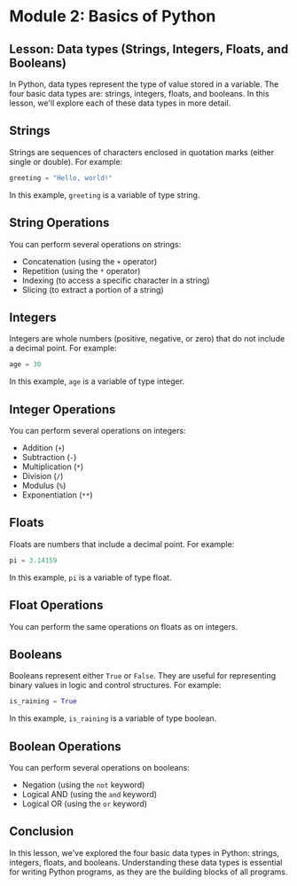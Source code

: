 # Module 2: Basics of Python

## Lesson: Data types (Strings, Integers, Floats, and Booleans)

In Python, data types represent the type of value stored in a variable. The four basic data types are: strings, integers, floats, and booleans. In this lesson, we'll explore each of these data types in more detail.

## Strings

Strings are sequences of characters enclosed in quotation marks (either single or double). For example:

```python
greeting = "Hello, world!"
```

In this example, `greeting` is a variable of type string.

## String Operations

You can perform several operations on strings:

- Concatenation (using the `+` operator)
- Repetition (using the `*` operator)
- Indexing (to access a specific character in a string)
- Slicing (to extract a portion of a string)

## Integers

Integers are whole numbers (positive, negative, or zero) that do not include a decimal point. For example:

```python
age = 30
```

In this example, `age` is a variable of type integer.

## Integer Operations

You can perform several operations on integers:

- Addition (`+`)
- Subtraction (`-`)
- Multiplication (`*`)
- Division (`/`)
- Modulus (`%`)
- Exponentiation (`**`)

## Floats

Floats are numbers that include a decimal point. For example:

```python
pi = 3.14159
```

In this example, `pi` is a variable of type float.

## Float Operations

You can perform the same operations on floats as on integers.

## Booleans

Booleans represent either `True` or `False`. They are useful for representing binary values in logic and control structures. For example:

```python
is_raining = True
```

In this example, `is_raining` is a variable of type boolean.

## Boolean Operations

You can perform several operations on booleans:

- Negation (using the `not` keyword)
- Logical AND (using the `and` keyword)
- Logical OR (using the `or` keyword)

## Conclusion

In this lesson, we've explored the four basic data types in Python: strings, integers, floats, and booleans. Understanding these data types is essential for writing Python programs, as they are the building blocks of all programs.
